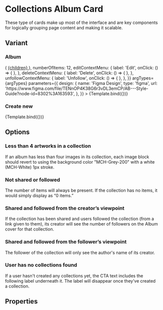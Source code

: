 <!--- CollectionAlbumCard.stories.mdx --->



<Meta
  title="Components/Structure/Cards/CollectionsAlbumCard"
  component={CollectionsAlbumCard}
  decorators={[withDesign]}
/>

# Collections Album Card

These type of cards make up most of the interface and are key components for logically grouping page content and making it scalable.



## Variant

### Album

<Canvas>
  <Story
    name="Album"
    args={{
      variant: 'album',
      images: [
        'https://picsum.photos/300?random=1',
        'https://picsum.photos/300?random=2',
        'https://picsum.photos/300?random=3',
        'https://picsum.photos/300?random=4',
      ],
      collectionName: 'Abstract Name',
      numberOfFollowers: 20,
      author: 'Cameron Johnson',
      viewpoint: 'creator',
      collectionLink: 'https://artbasel.com',
      linkRenderer: (link, children) => (
        <a href={link} target="_blank" rel="noreferrer">
          {children}
        </a>
      ),
      numberOfItems: 12,
      editContextMenu: {
        label: 'Edit',
        onClick: () => { },
      },
      deleteContextMenu: {
        label: 'Delete',
        onClick: () => { },
      },
      unfollowContextMenu: {
        label: 'Unfollow',
        onClick: () => { },
      },
    }}
    argTypes={argTypes}
    parameters={{
      design: {
        name: 'Figma Design',
        type: 'figma',
        url: 'https://www.figma.com/file/TENnOP4K38G6r3vDL3emCP/AB---Style-Guide?node-id=8302%3A163593',
      },
    }}
  >
    {Template.bind({})}
  </Story>
</Canvas>

### Create new

<Canvas>
  <Story
    name="Create New"
    args={{
      variant: 'new'
    }}
    argTypes={argTypes}
    parameters={{
      design: {
        name: 'Figma Design',
        type: 'figma',
        url: 'https://www.figma.com/file/TENnOP4K38G6r3vDL3emCP/AB---Style-Guide?node-id=8302%3A163593',
      },
    }}
  >
    {Template.bind({})}
  </Story>
</Canvas>

## Options

### Less than 4 artworks in a collection

If an album has less than four images in its collection, each image block should revert to using the background color "MCH-Grey-200" with a white (MCH-White) 1px stroke.

<Canvas>
  <div style={{ width: '326px' }}>
    <CollectionsAlbumCard {...lessFourImagesExample} />
  </div>
</Canvas>

### Not shared or followed

The number of items will always be present. If the collection has no items, it would simply display as “0 items.”

<Canvas>
  <div style={{ width: '326px' }}>
    <CollectionsAlbumCard {...albumExample} numberOfFollowers={0} />
  </div>
</Canvas>

### Shared and followed from the creator’s viewpoint

If the collection has been shared and users followed the collection (from a link given to them), its creator will see the number of followers on the Album cover for that collection.

<Canvas>
  <div style={{ width: '326px' }}>
    <CollectionsAlbumCard {...albumExample} viewpoint='creator' />
  </div>
</Canvas>

### Shared and followed from the follower’s viewpoint

The follower of the collection will only see the author's name of its creator.

<Canvas>
  <div style={{ width: '326px' }}>
    <CollectionsAlbumCard {...albumExample} viewpoint='follower' />
  </div>
</Canvas>

### User has no collections found

If a user hasn't created any collections yet, the CTA text includes the following label underneath it. The label will disappear once they've created a collection.

<Canvas>
  <div style={{ width: '326px' }}>
    <CollectionsAlbumCard variant="new" noCollectionText="Get the art you love organised in one place. Share it to get support or inspire others." />
  </div>
</Canvas>

## Properties

<ArgsTable of={CollectionsAlbumCard} />
